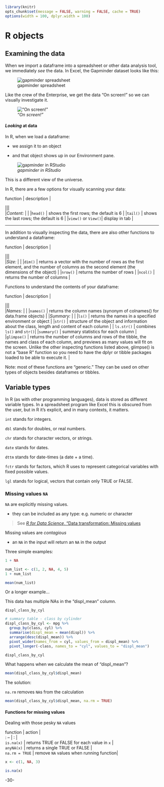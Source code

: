 ```r
library(knitr)
opts_chunk$set(message = FALSE, warning = FALSE, cache = TRUE)
options(width = 100, dplyr.width = 100)
```

# R objects {#Robjects}

<!-- 
This file by Martin Monkman 
is licensed under a Creative Commons Attribution 4.0 International License
https://creativecommons.org/licenses/by/4.0/  
-->



## Examining the data

When we import a dataframe into a spreadsheet or other data analysis tool, we immediately _see_ the data. In Excel, the Gapminder dataset looks like this:

![gapminder spreadsheet](static/img/excel_gapminder_2.JPG)

Like the crew of the Enterprise, we get the data "On screen!" so we can visually investigate it.


![_"On screen!"_](static/img/gapminder_STNG_onscreen_x.png)



#### _Looking_ at data

In R, when we load a dataframe:

* we assign it to an object

* and that object shows up in our Environment pane.


![_gapminder in RStudio_](static/img/gapminder_RStudio_2.JPG)

This is a different view of the universe.



In R, there are a few options for visually scanning your data:


| function | description |  
|||  
|*Content: * | |
|`head()` | shows the first rows; the default is 6 |
|`tail()` | shows the last rows; the default is 6 | 
|`view()` or `View()`| display in tab |


***


In addition to visually inspecting the data, there are also other functions to understand a dataframe:

| function | description |  
|||  
|*Size:*  | |
|`dim()` | returns a vector with the number of rows as the first element, and the number of columns as the second element (the dimensions of the object) |
|`nrow()` | returns the number of rows |
|`ncol()` | returns the number of columns |


Functions to understand the contents of your dataframe:

| function | description |  
|||  
|*Names:* | |
|`names()` | returns the column names (synonym of colnames() for data.frame objects) |
|*Summary:* | |
|`ls()` | returns the names in a specified environment or object  |
|`str()` | structure of the object and information about the class, length and content of each column |
| `ls.str()` | combines `ls()` and `str()`| 
|`summary()` | summary statistics for each column |
|`glimpse()` | returns the number of columns and rows of the tibble, the names and class of each column, and previews as many values will fit on the screen. Unlike the other inspecting functions listed above, glimpse() is not a “base R” function so you need to have the dplyr or tibble packages loaded to be able to execute it. |

Note: most of these functions are “generic.” They can be used on other types of objects besides dataframes or tibbles.  



## Variable types 

In R (as with other programming languages), data is stored as different variable types. In a spreadsheet program like Excel this is obscured from the user, but in R it's explicit, and in many contexts, it matters.

`int` stands for integers.

`dbl` stands for doubles, or real numbers.

`chr` stands for character vectors, or strings.

`date` stands for dates.

`dttm` stands for date-times (a date + a time).

`fctr` stands for factors, which R uses to represent categorical variables with fixed possible values.


`lgl` stands for logical, vectors that contain only TRUE or FALSE.


### Missing values `NA` 

`NA` are explicitly missing values.

* they can be included as any type: e.g. numeric or character


> See [_R for Data Science_, "Data transformation: Missing values](https://r4ds.had.co.nz/transform.html#missing-values)


Missing values are _contagious_

* an `NA` in the input will return an `NA` in the output

Three simple examples:

```r
1 + NA
```

```r
num_list <- c(1, 2, NA, 4, 5)
1 + num_list
```

```r
mean(num_list)
```



Or a longer example...

This data has multiple NAs in the "displ_mean" column.

`displ_class_by_cyl`

```r
# summary table - class by cylinder
displ_class_by_cyl <- mpg %>%
  group_by(class, cyl) %>%
  summarise(displ_mean = mean(displ)) %>%
  arrange(desc(displ_mean)) %>%
  pivot_wider(names_from = cyl, values_from = displ_mean) %>%
  pivot_longer(-class, names_to = "cyl", values_to = "displ_mean")

displ_class_by_cyl

```


What happens when we calculate the mean of "displ_mean"?

```r
mean(displ_class_by_cyl$displ_mean)
```


The solution:

`na.rm` removes `NA`s from the calculation

```r
mean(displ_class_by_cyl$displ_mean, na.rm = TRUE)
```



#### Functions for missing values

Dealing with those pesky `NA` values  

| function | action |
| : --  | : |
| `is.na(x)` | returns TRUE or FALSE for each value in `x` |
| `anyNA(x)` | returns a single TRUE or FALSE |
| `na.rm = TRUE` | remove `NA` values when running function|



```r
x <- c(1, NA, 3)

is.na(x)
```



-30-
